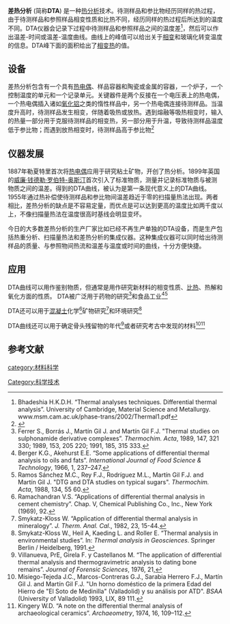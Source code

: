 {{Infobox chemical analysis
| name = 差热分析<br />Differential Thermal Analysis
| acronym = DTA
| classification = 热分析
| analytes = 
| manufacturers = 
| related = [[差示扫描量热法|差示扫描量热法]]<br>[[动态机械分析|动态机械分析]]<br>[[热机械分析|热机械分析]]<br>[[热重分析|热重分析]]<br>[[介电热分析|介电热分析]]
| hyphenated = 
}}

'''差热分析''' ({{lang-en|'''Differential Thermal Analysis'''}}简称'''DTA''') 是一种[[热分析|热分析]]技术。待测样品和参比物经历同样的热过程，由于待测样品和参照样品相变性质和比热不同，经历同样的热过程后所达到的温度不同。DTA仪器会记录下过程中待测样品和参照样品之间的温度差<ref>Bhadeshia H.K.D.H. “Thermal analyses techniques. Differential thermal analysis”. University of Cambridge, Material Science and Metallurgy. www.msm.cam.ac.uk/phase-trans/2002/Thermal1.pdf</ref>，然后可以作出温差-时间或温差-温度曲线。曲线上的峰值可以给出关于[[相变|相变]]和玻璃化转变温度的信息。DTA峰下面的面积给出了[[相变热|相变热]]的值。

==设备==
差热分析包含有一个具有[[热电偶|热电偶]]、样品容器和陶瓷或金属的容器，一个炉子，一个控制温度的单元和一个记录单元。关键器件是两个反接在一个电压表上的热电偶，一个热电偶插入诸如[[氧化铝|氧化铝]]之类的惰性样品中，另一个热电偶连接待测样品。当温度升高时，待测样品发生相变，伴随着吸热或放热。遇到熔融等吸热相变时，输入的热量一部分用于克服待测样品的相变热，另一部分用于升温，导致待测样品温度低于参比物；而遇到放热相变时，待测样品高于参比物<ref>{{cite book | isbn =  | url = http://books.google.de/books?id=1AsFdUxOwu8C&pg=PA170 | title = Instruments of Science: An Historical Encyclopedia | pages = 170–171 | access-date = 2013-08-11 | archive-date = 2012-10-24 | archive-url = https://web.archive.org/web/20121024124139/http://books.google.de/books?id=1AsFdUxOwu8C&pg=PA170 | dead-url = no }}</ref>

==仪器发展==
1887年勒夏特里首次将[[热电偶|热电偶]]应用于研究粘土矿物，开创了热分析。1899年英国的[[威廉·钱德勒·罗伯特-奥斯汀|威廉·钱德勒·罗伯特-奥斯汀]]首次引入了标准物质，测量并记录标准物质与被测物质之间的温差。得到的DTA曲线，被认为是第一条现代意义上的DTA曲线。1955年通过热补偿使待测样品和参比物间温差趋近于零的扫描量热法出现。两者相比，差热分析的缺点是不容易定量，而优点是可以达到更高的温度比如两千度以上，不像扫描量热法在温度很高时基线会明显变坏。

今日的大多数差热分析的生产厂家比如已经不再生产单独的DTA设备，而是生产包括热重分析、扫描量热法和差热分析的集成仪器。这种集成仪器可以同时给出待测样品的质量、与参照物间热流和温差与温度或时间的曲线，十分方便快捷。

==应用==
DTA曲线可以用作鉴别物质，但通常是用作研究新材料的相变性质、[[比热|比热]]、热解和氧化方面的性质。
DTA被广泛用于药物的研究<ref>Ferrer S., Borrás J., Martín Gil J. and Martín Gil F.J. "Thermal studies on sulphonamide derivative complexes”. ''Thermochim. Acta'', 1989, 147, 321 330; 1989, 153, 205 220; 1991, 185, 315 333.</ref>和食品工业<ref>Berger K.G., Akehurst E.E. “Some applications of differential thermal analysis to oils and fats”. ''International Journal of Food Science & Technology'', 1966, 1, 237–247.</ref><ref>Ramos Sánchez M.C., Rey F.J., Rodríguez M.L., Martín Gil F.J. and Martín Gil J. "DTG and DTA studies on typical sugars". ''Thermochim. Acta'', 1988, 134, 55 60.</ref>

DTA还可以用于[[混凝土|混凝土]]化学<ref>Ramachandran V.S. “Applications of differential thermal analysis in cement chemistry”. Chap. V, Chemical Publishing Co., Inc., New York (1969), 92.</ref>矿物研究<ref>Smykatz-Kloss W. “Application of differential thermal analysis in mineralogy”. ''J. Therm. Anal. Cal''., 1982, 23, 15-44.</ref>和环境研究<ref>Smykatz-Kloss W., Heil A, Kaeding L. and Roller E. “Thermal analysis in environmental studies”. In: ''Thermal analysis in Geosciences''. Springer Berlin / Heidelberg, 1991.</ref>

DTA曲线还可以用于确定骨头残留物的年代<ref>Villanueva, PrE, Girela F. y Castellanos M. “The application of differential thermal analysis and thermogravimetric analysis to dating bone remains”. ''Journal of Forensic Sciences'', 1976, 21,</ref>或者研究考古中发现的材料<ref>Misiego-Tejeda J.C., Marcos-Contreras G.J., Sarabia Herrero F.J., Martín Gil J. and Martín Gil F.J. "Un horno doméstico de la primera Edad del Hierro de "El Soto de Medinilla" (Valladolid) y su análisis por ATD". ''BSAA'' (University of Valladolid) 1993, LIX, 89 111.</ref><ref>Kingery W.D. “A note on the differential thermal analysis of archaeological ceramics”. ''Archaeometry'', 1974, 16, 109–112.</ref>

==参考文献==
{{Reflist}}

[[category:材料科学|category:材料科学]]
[[Category:科学技术|Category:科学技术]]